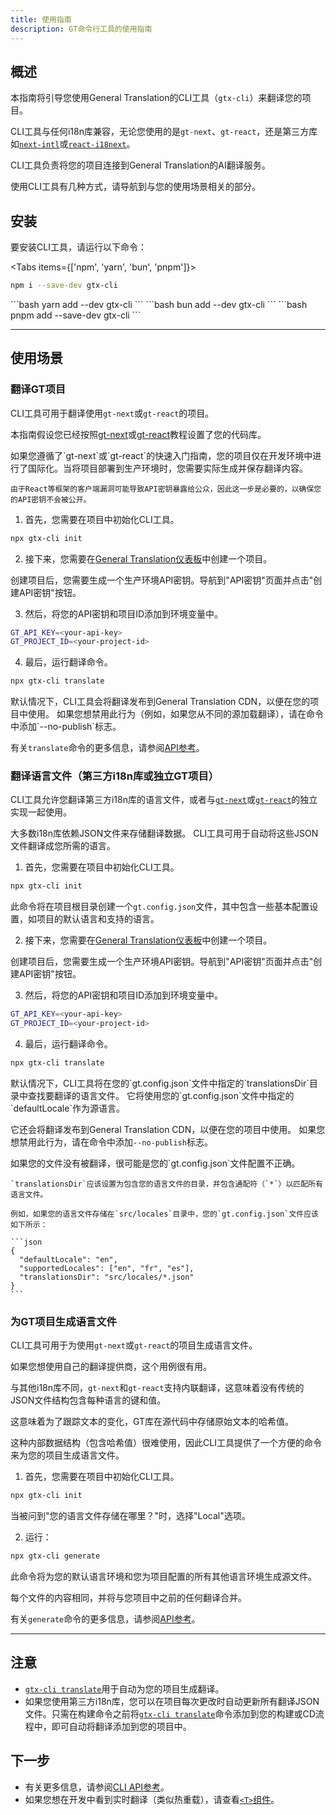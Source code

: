 ```yaml
---
title: 使用指南
description: GT命令行工具的使用指南
---
```


## 概述

本指南将引导您使用General Translation的CLI工具（`gtx-cli`）来翻译您的项目。

CLI工具与任何i18n库兼容，无论您使用的是`gt-next`、`gt-react`，还是第三方库如[`next-intl`](/docs/cli/tutorials/next-intl-quickstart)或[`react-i18next`](/docs/cli/tutorials/react-i18next-quickstart)。

CLI工具负责将您的项目连接到General Translation的AI翻译服务。

使用CLI工具有几种方式，请导航到与您的使用场景相关的部分。

## 安装

要安装CLI工具，请运行以下命令：


<Tabs items={['npm', 'yarn', 'bun', 'pnpm']}>
  <Tab value="npm">
  ```bash 
  npm i --save-dev gtx-cli
  ``` 
  </Tab>
  <Tab value="yarn">
  ```bash 
  yarn add --dev gtx-cli
  ```
  </Tab>

  <Tab value="bun">
  ```bash 
  bun add --dev gtx-cli
  ```
  </Tab>
  <Tab value="pnpm">
  ```bash 
  pnpm add --save-dev gtx-cli
  ```
  </Tab>
</Tabs>

---

## 使用场景


### 翻译GT项目

CLI工具可用于翻译使用`gt-next`或`gt-react`的项目。

本指南假设您已经按照[gt-next](/docs/next/tutorials/quickstart)或[gt-react](/docs/react/tutorials/quickstart)教程设置了您的代码库。


<Accordions>
  <Accordion title="我的项目在开发环境中已经支持多语言，这一步的意义是什么？">
    如果您遵循了`gt-next`或`gt-react`的快速入门指南，您的项目仅在开发环境中进行了国际化。当将项目部署到生产环境时，您需要实际生成并保存翻译内容。
  
    由于React等框架的客户端漏洞可能导致API密钥暴露给公众，因此这一步是必要的，以确保您的API密钥不会被公开。
   
  </Accordion>
</Accordions>

1. 首先，您需要在项目中初始化CLI工具。

```bash
npx gtx-cli init
```

2. 接下来，您需要在[General Translation仪表板](https://generaltranslation.com/dashboard)中创建一个项目。

创建项目后，您需要生成一个生产环境API密钥。导航到"API密钥"页面并点击"创建API密钥"按钮。

3. 然后，将您的API密钥和项目ID添加到环境变量中。

```bash title=".env"
GT_API_KEY=<your-api-key>
GT_PROJECT_ID=<your-project-id>
```

4. 最后，运行翻译命令。

```bash
npx gtx-cli translate
```

<Callout type="info">
  默认情况下，CLI工具会将翻译发布到General Translation CDN，以便在您的项目中使用。
  如果您想禁用此行为（例如，如果您从不同的源加载翻译），请在命令中添加`--no-publish`标志。
</Callout>

有关`translate`命令的更多信息，请参阅[API参考](/docs/cli/translate)。



### 翻译语言文件（第三方i18n库或独立GT项目）

CLI工具允许您翻译第三方i18n库的语言文件，或者与[`gt-next`](/docs/next/reference/stand-alone)或[`gt-react`](/docs/react/reference/stand-alone)的独立实现一起使用。

大多数i18n库依赖JSON文件来存储翻译数据。
CLI工具可用于自动将这些JSON文件翻译成您所需的语言。

1. 首先，您需要在项目中初始化CLI工具。

```bash
npx gtx-cli init
```
此命令将在项目根目录创建一个`gt.config.json`文件，其中包含一些基本配置设置，如项目的默认语言和支持的语言。

2. 接下来，您需要在[General Translation仪表板](https://generaltranslation.com/dashboard)中创建一个项目。

创建项目后，您需要生成一个生产环境API密钥。导航到"API密钥"页面并点击"创建API密钥"按钮。

3. 然后，将您的API密钥和项目ID添加到环境变量中。

```bash title=".env"
GT_API_KEY=<your-api-key>
GT_PROJECT_ID=<your-project-id>
```

4. 最后，运行翻译命令。

```bash
npx gtx-cli translate
```

<Callout type="info">
  默认情况下，CLI工具将在您的`gt.config.json`文件中指定的`translationsDir`目录中查找要翻译的语言文件。
  它将使用您的`gt.config.json`文件中指定的`defaultLocale`作为源语言。

  它还会将翻译发布到General Translation CDN，以便在您的项目中使用。
  如果您想禁用此行为，请在命令中添加`--no-publish`标志。
</Callout>


<Accordions>
  <Accordion title="为什么我的文件没有被翻译？">
    如果您的文件没有被翻译，很可能是您的`gt.config.json`文件配置不正确。

    `translationsDir`应该设置为包含您的语言文件的目录，并包含通配符（`*`）以匹配所有语言文件。

    例如，如果您的语言文件存储在`src/locales`目录中，您的`gt.config.json`文件应该如下所示：

    ```json
    {
      "defaultLocale": "en",
      "supportedLocales": ["en", "fr", "es"],
      "translationsDir": "src/locales/*.json"
    }
    ```
  </Accordion>
</Accordions>

### 为GT项目生成语言文件

CLI工具可用于为使用`gt-next`或`gt-react`的项目生成语言文件。

如果您想使用自己的翻译提供商，这个用例很有用。

与其他i18n库不同，`gt-next`和`gt-react`支持内联翻译，这意味着没有传统的JSON文件结构包含每种语言的键和值。

这意味着为了跟踪文本的变化，GT库在源代码中存储原始文本的哈希值。

这种内部数据结构（包含哈希值）很难使用，因此CLI工具提供了一个方便的命令来为您的项目生成语言文件。

1. 首先，您需要在项目中初始化CLI工具。

```bash
npx gtx-cli init
```

当被问到"您的语言文件存储在哪里？"时，选择"Local"选项。

2. 运行：

```bash
npx gtx-cli generate
```

此命令将为您的默认语言环境和您为项目配置的所有其他语言环境生成源文件。

每个文件的内容相同，并将与您项目中之前的任何翻译合并。

有关`generate`命令的更多信息，请参阅[API参考](/docs/cli/generate)。

---

## 注意
 * [`gtx-cli translate`](/docs/cli/translate)用于自动为您的项目生成翻译。
 * 如果您使用第三方i18n库，您可以在项目每次更改时自动更新所有翻译JSON文件。只需在构建命令之前将[`gtx-cli translate`](/docs/cli/translate)命令添加到您的构建或CD流程中，即可自动将翻译添加到您的项目中。

## 下一步
 * 有关更多信息，请参阅[CLI API参考](/docs/cli)。
 * 如果您想在开发中看到实时翻译（类似热重载），请查看[`<T>`组件](/docs/usage/t)。